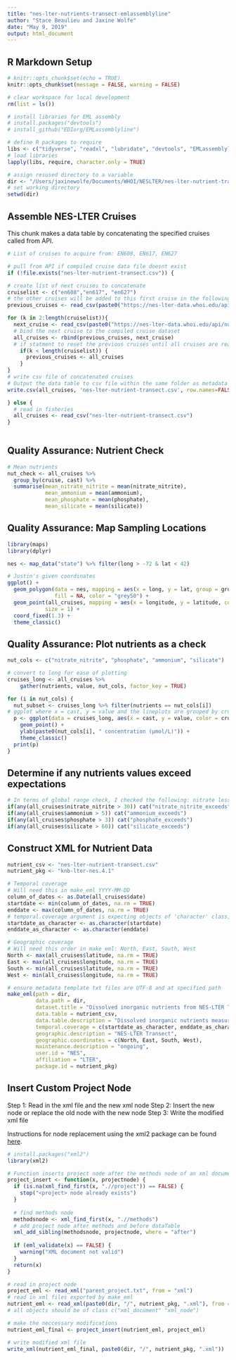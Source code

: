 ```yaml
---
title: "nes-lter-nutrients-transect-emlassemblyline"
author: "Stace Beaulieu and Jaxine Wolfe"
date: "May 9, 2019"
output: html_document
---
```


## R Markdown Setup

```r
# knitr::opts_chunk$set(echo = TRUE)
knitr::opts_chunk$set(message = FALSE, warning = FALSE)

# clear workspace for local development
rm(list = ls())

# install libraries for EML assembly
# install.packages("devtools")
# install_github("EDIorg/EMLassemblyline")

# define R packages to require
libs <- c("tidyverse", "readxl", "lubridate", "devtools", "EMLassemblyline", "EML")
# load libraries
lapply(libs, require, character.only = TRUE)

# assign resused directory to a variable
dir <- "/Users/jaxinewolfe/Documents/WHOI/NESLTER/nes-lter-nutrient-transect/"
# set working directory
setwd(dir)

```

## Assemble NES-LTER Cruises 

This chunk makes a data table by concatenating the specified cruises called from API.

```r
# List of cruises to acquire from: EN608, EN617, EN627

# pull from API if compiled cruise data file doesnt exist
if (!file.exists("nes-lter-nutrient-transect.csv")) {

# create list of next cruises to concatenate
cruiselist <- c("en608","en617", "en627")
# the other cruises will be added to this first cruise in the following for loop
previous_cruises <- read_csv(paste0("https://nes-lter-data.whoi.edu/api/nut/", cruiselist[1], ".csv"))

for (k in 2:length(cruiselist)){
  next_cruise <- read_csv(paste0("https://nes-lter-data.whoi.edu/api/nut/", cruiselist[k], ".csv"))
  # bind the next cruise to the compiled cruise dataset
  all_cruises <- rbind(previous_cruises, next_cruise)
  # if statment to reset the previous cruises until all cruises are read in
    if(k < length(cruiselist)) {
      previous_cruises <- all_cruises
    }
}
# write csv file of concatenated cruises
# Output the data table to csv file within the same folder as metadata files
write.csv(all_cruises, 'nes-lter-nutrient-transect.csv', row.names=FALSE)

} else {
  # read in fisheries
  all_cruises <- read_csv("nes-lter-nutrient-transect.csv")
}
  
```

## Quality Assurance: Nutrient Check
```r

# Mean nutrients
nut_check <- all_cruises %>% 
  group_by(cruise, cast) %>%
  summarise(mean_nitrate_nitrite = mean(nitrate_nitrite),
            mean_ammonium = mean(ammonium),
            mean_phosphate = mean(phosphate),
            mean_silicate = mean(silicate))

```

## Quality Assurance: Map Sampling Locations

```r
library(maps)
library(dplyr)

nes <- map_data("state") %>% filter(long > -72 & lat < 42)

# Justin's given coordinates
ggplot() +
  geom_polygon(data = nes, mapping = aes(x = long, y = lat, group = group),
               fill = NA, color = "grey50") +
  geom_point(all_cruises, mapping = aes(x = longitude, y = latitude, color = cruise),
            size = 1) + 
  coord_fixed(1.3) +
  theme_classic()

```


## Quality Assurance: Plot nutrients as a check

```r

nut_cols <- c("nitrate_nitrite", "phosphate", "ammonium", "silicate")

# convert to long for ease of plotting
cruises_long <- all_cruises %>%
    gather(nutrients, value, nut_cols, factor_key = TRUE)

for (i in nut_cols) {
  nut_subset <- cruises_long %>% filter(nutrients == nut_cols[i])
# ggplot where x = cast, y = value and the lineplots are grouped by cruise
  p <- ggplot(data = cruises_long, aes(x = cast, y = value, color = cruise)) +
    geom_point() +
    ylab(paste0(nut_cols[i], " concentration (µmol/L)")) +
    theme_classic()
  print(p)
}

```

## Determine if any nutrients values exceed expectations

```r
# In terms of global range check, I checked the following: nitrate less than 30 umol/l and ammonium less than 5 umol/l (based on Rees et al. 2006 https://doi.org/10.1016/j.dsr2.2006.05.008), phosphate less than 3 (I can't find a good reference quickly but this appears to be upper for Atlantic), silicate less than 60 (Elements of Physical Oceanography chapter on marine silica cycle, for deep Atlantic, this is probably too high). AR24B cast 4 has anomalously high ammonium, with samples 241, 242, and 243 higher than the global range check. Anything special about this cast, or these samples in particular?
if(any(all_cruises$nitrate_nitrite > 30)) cat("nitrate_nitrite_exceeds") 
if(any(all_cruises$ammonium > 5)) cat("ammonium_exceeds")
if(any(all_cruises$phosphate > 3)) cat("phosphate_exceeds")
if(any(all_cruises$silicate > 60)) cat("silicate_exceeds")

```


## Construct XML for Nutrient Data

```r

nutrient_csv <- "nes-lter-nutrient-transect.csv"
nutrient_pkg <- "knb-lter-nes.4.1"

# Temporal coverage
# Will need this in make_eml YYYY-MM-DD
column_of_dates <- as.Date(all_cruises$date)
startdate <- min(column_of_dates, na.rm = TRUE)
enddate <- max(column_of_dates, na.rm = TRUE)
# temporal.coverage argument is expecting objects of 'character' class, not 'Date'
startdate_as_character <- as.character(startdate)
enddate_as_character <- as.character(enddate)

# Geographic coverage
# Will need this order in make_eml: North, East, South, West
North <- max(all_cruises$latitude, na.rm = TRUE)
East <- max(all_cruises$longitude, na.rm = TRUE)
South <- min(all_cruises$latitude, na.rm = TRUE)
West <- min(all_cruises$longitude, na.rm = TRUE)

# ensure metadata template txt files are UTF-8 and at specified path
make_eml(path = dir,
         data.path = dir,
         dataset.title = "Dissolved inorganic nutrients from NES-LTER Transect cruises, including 4 macro-nutrients from water column bottle samples, ongoing since 2017",
         data.table = nutrient_csv,
         data.table.description = "Dissolved inorganic nutrients measured from water column bottle samples taken on NES-LTER Transect cruises, ongoing since 2017, including nitrate + nitrite, ammonium, silicate, and phosphate.",
         temporal.coverage = c(startdate_as_character, enddate_as_character),
         geographic.description = "NES-LTER Transect",
         geographic.coordinates = c(North, East, South, West),
         maintenance.description = "ongoing",
         user.id = "NES",
         affiliation = "LTER",
         package.id = nutrient_pkg)

```

## Insert Custom Project Node

Step 1: Read in the xml file and the new xml node
Step 2: Insert the new node or replace the old node with the new node
Step 3: Write the modified xml file 

Instructions for node replacement using the xml2 package can be found [here](https://cran.r-project.org/web/packages/xml2/vignettes/modification.html).

```r
# install.packages("xml2")
library(xml2)

# Function inserts project node after the methods node of an xml document
project_insert <- function(x, projectnode) {
  if (is.na(xml_find_first(x, ".//project")) == FALSE) {
    stop("<project> node already exists")
  }
  
  # find methods node
  methodsnode <- xml_find_first(x, ".//methods")
  # add project node after methods and before dataTable
  xml_add_sibling(methodsnode, projectnode, where = "after")
  
  if (eml_validate(x) == FALSE) {
    warning("XML document not valid")
  }
  return(x)
}

# read in project node
project_eml <- read_xml("parent_project.txt", from = "xml")
# read in xml files exported by make_eml
nutrient_eml <- read_xml(paste0(dir, "/", nutrient_pkg, ".xml"), from = "xml")
# all objects should be of class c("xml_document" "xml_node")

# make the neccessary modifications
nutrient_eml_final <- project_insert(nutrient_eml, project_eml)

# write modified xml file
write_xml(nutrient_eml_final, paste0(dir, "/", nutrient_pkg, ".xml"))

```

